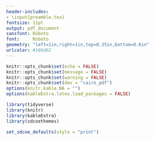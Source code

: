```yaml
---
header-includes:
- \input{preamble.tex}
fontsize: 11pt
output: pdf_document
sansfont: Roboto
font:     Roboto
geometry: "left=1in,right=1in,top=0.35in,bottom=0.6in"
urlcolor: #169d62
---
```


\raggedright

```r
knitr::opts_chunk$set(echo = FALSE)
knitr::opts_chunk$set(message = FALSE)
knitr::opts_chunk$set(warning = FALSE)
knitr::opts_chunk$set(dev = "cairo_pdf")
options(knitr.kable.NA = "")
options(kableExtra.latex.load_packages = FALSE)

library(tidyverse)
library(knitr)
library(kableExtra)
library(sdcoethemes)

set_sdcoe_defaults(style = "print")
```


\pagecolor{sdcoegrey}

\begin{titlepage}

\sdcoelogo{}

\vspace{60mm}
\sdcoetitle{Declines in College Enrollment Continue Unabated in 2021}
\vspace{5mm}
\sdcoeauthors{Shannon Coulter, Director of Research and Evaluation}


\begin{tikzpicture}[overlay]
\draw [fill=white,draw=white] (-4,-3.2) rectangle (20.2,0.3);
\draw [ultra thick, gray](-3,5) -- (19.53,5);
\draw [thick, gray](-3,0.3) -- (19.53,0.3);
\draw [thick, gray](-3,-1) -- (19.53,-1);
\draw [ultra thick, gray](-3,-1.5) -- (19.53,-1.5);
\draw [fill=gray,draw=gray] (-4,-2) rectangle (20.2,-3);
\end{tikzpicture}

\begin{tikzpicture}[overlay]
\end{tikzpicture}

\begin{tikzpicture}[overlay, remember picture]
\node[anchor=south west, %anchor is bottom left corner of the graphic
      xshift=0cm, %shifting around
      yshift=0cm] 
     at (current page.south west) %left bottom corner of the page
     {\includegraphics[width=21.3cm]{design/students.jpg}}; 
\end{tikzpicture}

\end{titlepage}
